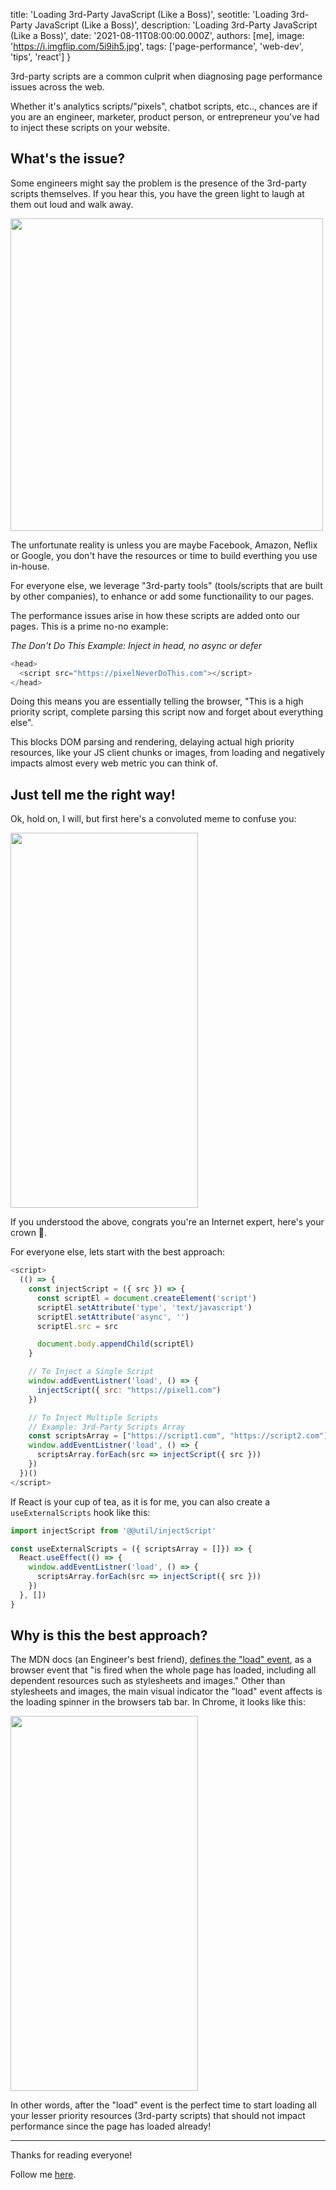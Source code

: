 
  title: 'Loading 3rd-Party JavaScript (Like a Boss)',
  seotitle: 'Loading 3rd-Party JavaScript (Like a Boss)',
  description: 'Loading 3rd-Party JavaScript (Like a Boss)',
  date: '2021-08-11T08:00:00.000Z',
  authors: [me],
  image: 'https://i.imgflip.com/5i9ih5.jpg',
  tags: ['page-performance', 'web-dev', 'tips', 'react']
}

3rd-party scripts are a common culprit when diagnosing page performance issues across the web. 

Whether it's
analytics scripts/"pixels", chatbot scripts, etc.., chances are if you are an engineer, marketer, product person, or entrepreneur you've had to inject these scripts on your website.
<!--more-->
## What's the issue? 
Some engineers might say the problem is the presence of the 3rd-party scripts themselves. If you hear this, you have the green light to laugh at them out loud and walk away. 

<div className="flex justify-center">
  <img src="https://media.giphy.com/media/WRdmOfjRmRRjW/giphy.gif"  height="500" width="500"/>
</div>

The unfortunate reality is unless you are maybe Facebook, Amazon, Neflix or Google, you don't have the resources or time to build everthing you use in-house.

For everyone else, we leverage "3rd-party tools" (tools/scripts that are built by other companies), to enhance or add some functionaility to our pages.

The performance issues arise in how these scripts are added onto our pages. This is a prime no-no example:

*The Don't Do This Example: Inject in head, no async or defer*
```js
<head>
  <script src="https://pixelNeverDoThis.com"></script>
</head>
```

Doing this means you are essentially telling the browser, "This is a high priority script, complete parsing this script now and forget about everything else".

This blocks DOM parsing and rendering, delaying actual high priority resources, like your JS client chunks or images, from loading and negatively impacts almost every web metric you can think of.

## Just tell me the right way!
Ok, hold on, I will, but first here's a convoluted meme to confuse you:

<div className="flex justify-center">
  <img src="https://i.imgflip.com/5i9ih5.jpg"  height="600" width="300"/>
</div>

If you understood the above, congrats you're an Internet expert, here's your crown 👑.

For everyone else, lets start with the best approach:

```js
<script>
  (() => {
    const injectScript = ({ src }) => {
      const scriptEl = document.createElement('script')
      scriptEl.setAttribute('type', 'text/javascript')
      scriptEl.setAttribute('async', '')
      scriptEl.src = src

      document.body.appendChild(scriptEl)
    }

    // To Inject a Single Script
    window.addEventListner('load', () => {
      injectScript({ src: "https://pixel1.com")
    }) 

    // To Inject Multiple Scripts
    // Example: 3rd-Party Scripts Array
    const scriptsArray = ["https://script1.com", "https://script2.com"]
    window.addEventListner('load', () => {
      scriptsArray.forEach(src => injectScript({ src }))
    }) 
  })()
</script>
```
If React is your cup of tea, as it is for me, you can also create a `useExternalScripts` hook like this:

```js
import injectScript from '@@util/injectScript'

const useExternalScripts = ({ scriptsArray = []}) => {
  React.useEffect(() => {
    window.addEventListner('load', () => {
      scriptsArray.forEach(src => injectScript({ src }))
    }) 
  }, [])
}
```

## Why is this the best approach?
The MDN docs (an Engineer's best friend), <a href="https://developer.mozilla.org/en-US/docs/Web/API/Window/load_event">defines the "load" event</a>, as a browser event that "is fired when the whole page has loaded, including all dependent resources such as stylesheets and images."
Other than stylesheets and images, the main visual indicator the "load" event affects is the loading spinner in the browsers tab bar. 
In Chrome, it looks like this:

<div className="flex justify-center">
  <img src="/images/page-load-indicator.gif" height="600" width="300" /> 
</div>

In other words, after the "load" event is the perfect time to start loading all your lesser priority resources (3rd-party scripts) that should not impact performance since the page has loaded already!

---

Thanks for reading everyone!

Follow me <a href="https://twitter.com/wilbert_abreu">here</a>.
